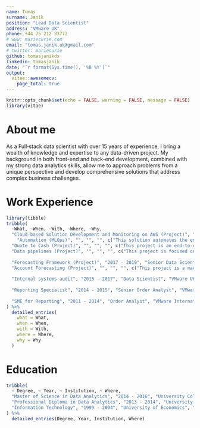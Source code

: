 ```yaml
---
name: Tomas
surname: Janik
position: "Lead Data Scientist"
address: "VMware UK"
phone: +44 75 212 33772
# www: mariecurie.com
email: "tomas.janik.uk@gmail.com"
# twitter: mariecurie
github: tomasjanikds
linkedin: tomasjanik
date: "`r format(Sys.time(), '%B %Y')`"
output: 
  vitae::awesomecv:
    page_total: true
---
```


```r
knitr::opts_chunk$set(echo = FALSE, warning = FALSE, message = FALSE)
library(vitae)
```

# About me

As a Full‐stack data scientist with over 15 years of experience, I bring a wealth of knowledge and expertise to any data-driven project. My background in both front-end and back-end development, combined with my strong data analytics skills, allow me to approach problems from a unique perspective and develop comprehensive solutions that address complex business challenges.

# Work Experience

```r
library(tibble)
tribble(
  ~What, ~When, ~With, ~Where, ~Why,
  "Cloud-based Solution Development and Monitoring on AWS (Project)", "2019 - Present", "Lead Data Scientist", "VMware UK", c("Throughout my AWS project, I developed a robust solution utilizing Infrastructure as Code (IaaC) principles. The project involved hosting web applications built in shiny and streamlit, including apps for testing purposes, external connectivity, leveraging R, MongoDB, CSS,  JS and Google API features. To ensure security, I implemented secure HTTPS connections and basic authentication. The solution was designed as microservices, with each application containerized and running on a Docker swarm. I created networking configurations to enable scalability, allowing each user to spin up a new container and use of a load balancer. Throughout the project, I diligently monitored traffic, the state of the Docker swarm, resource utilization, and logs to ensure optimal performance. It is deployed and operated on AWS, utilizing the platform's capabilities to deliver a reliable and efficient solution."),
    "Automation (MLOps)", "", "", "", c("This solution automates the entire machine learning flow, from data ingestion to model deployment, monitoring and logging. By leveraging MLOps and machine learning frameworks, the project streamlines the entire process, freeing up data scientists to focus on building and refining models rather than on manual processes."),
  "Quote to Cash (Project)", "", "", "", c("This project is an end-to-end machine learning solution that uses advanced algorithms to predict whether a quote is likely to be converted into a sale. Leveraging large amounts of historical data and sophisticated feature engineering techniques, the model is able to accurately predict the likelihood of a conversion, providing valuable insights to sales teams and helping them to focus their efforts on the most promising opportunities. The project is designed to be highly scalable, with a modular architecture that allows for easy integration into existing systems and workflows. Overall, it is a powerful tool for businesses looking to optimize their sales processes and drive growth."),
  "Data pipelines (Project)", "", "", "", c("This project is focused on consolidation of numerous flat files into one single source, resulting in significant time savings. By leveraging advanced ETL techniques and data processing frameworks, the project eliminated the need for manual intervention and saved 1500 man-hours at the directorial level. This enabled the team to focus on higher-value tasks and drove increased efficiency. Data pipelines is for organizations looking to optimize their data processes and drive significant time savings."),
  
  "Forecasting Framework (Project)", "2017 - 2019", "Senior Data Scientist", "VMware UK", c("This project is an end-to-end machine learning solution that predicts thousands of time series, broken down by product and territory, and is used in dashboards for executives across the organization. By leveraging advanced time-series modeling techniques and machine learning frameworks, the project provides accurate and timely forecasts, enabling executives to make data-driven decisions and optimize operations. The implementation of the solution has resulted in increased efficiency, reduced costs, and improved performance across the organization."),
  "Account Forecasting (Project)", "", "", "", c("This project is a machine learning solution that predicts bookings on an account level and is used for planning sales quotas across the organization. By leveraging advanced machine learning algorithms and predictive modeling techniques, the project provides accurate forecasts of future bookings, enabling sales teams to plan and optimize their quotas. The implementation of the solution has resulted in increased sales efficiency, improved forecasting accuracy, and better decision-making across the organization. The project has been a valuable tool for sales managers and executives looking to leverage data-driven insights to optimize their sales strategies and drive results."),
  
  "Internal systems audit", "2015 - 2017", "Data Scientist", "VMware UK", c("As part of my role, I was responsible for auditing internal systems and identifying gaps in integration across databases, storage, and machine learning platforms. By analyzing the systems' architecture and identifying key areas for improvement, I developed recommendations for solutions that would improve system efficiency and enable better data management. The project involved collaborating with cross-functional teams to identify the root cause of the integration issues and developing strategies to address them. The recommendations I provided helped to improve system performance, streamline data management, and better integrate databases, storage, and machine learning platforms. Overall, my work on this project helped to enhance the organization's technological capabilities and improve its overall data management practices."),
  
  "Reporting Specialist", "2014 - 2015", "Senior Order Analyst", "VMware International", c("As a Reporting Specialist, I was responsible for sourcing and designing data to produce reports for Sales, Quoting, and Export Compliance. I created reports and dashboards in a variety of platforms including Oracle Applications (OBIEE), Salesforce.com, Microsoft Packages, and web-based systems. To ensure ease of use and readability, I designed presentations of the analyzed data in Tableau, VMDash, and Excel. I also prepared weekly and monthly productivity reports for Senior Executives, providing them with valuable insights into key business metrics. Additionally, I completed quarterly analysis of transactional data from global business partners, which was used as a benchmark for improving collaboration with distributors. My role required strong analytical skills, attention to detail, and the ability to communicate complex data to stakeholders at all levels of the organization."),
  
  "SME for Reporting", "2011 - 2014", "Order Analyst", "VMware International", c("In my role as a data analyst, I initiated and executed data visualization using Tableau and Qlik for the Corporate Operations department. I collaborated with IT development teams in India and the US to secure network resources for data models. Additionally, I provided KPI metrics, measures, and data analysis to executive management and stakeholders, identifying gaps and raising suggestions to streamline processes and improve the quality of orders submitted by external partners. My role required strong communication skills, collaboration with cross-functional teams, and the ability to derive valuable insights from complex data.")
) %>% 
  detailed_entries(
    what = What,
    when = When,
    with = With,
    where = Where,
    why = Why
  )
```


# Education

```r
tribble(
  ~ Degree, ~ Year, ~ Institution, ~ Where,
  "Master of Science in Data Analytics", "2014 - 2016", "University College Dublin", "Dublin, Ireland",
  "Professional Diploma in Data Analytics", "2013 - 2014", "University College Dublin", "Dublin, Ireland",
  "Information Technology", "1999 - 2004", "University of Economics", "Bratislava, Slovakia"
) %>% 
  detailed_entries(Degree, Year, Institution, Where)
```
